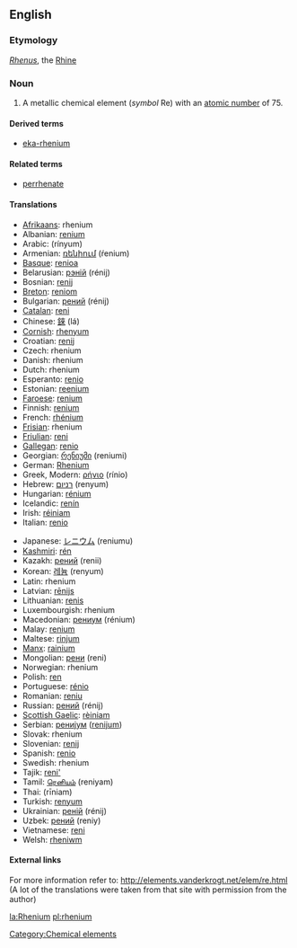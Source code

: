 {{See|Rhenium}}
==English==
{{elements|Re|tungsten|W|osmium|Os}}

===Etymology===
{{L.}} ''[[Rhenus]]'', the [[Rhine]]

=== Noun ===
{{en-noun-unc}}
{{wikipedia}}

# A metallic chemical element (''symbol'' Re) with an [[atomic number]] of 75.

====Derived terms====
*[[eka-rhenium]]

====Related terms====
*[[perrhenate]]

==== Translations ====
{{top}}
*[[Afrikaans]]: rhenium
*Albanian: [[renium]]
*Arabic: {{ARchar|[[رنيوم]]}} (rínyum) {{m}}
*Armenian: [[ռենիում]] (ŕenium)
*[[Basque]]: [[renioa]]
*Belarusian: [[рэнiй]] (rénij) {{m}}
*Bosnian: [[renij]]
*[[Breton]]: [[reniom]]
*Bulgarian: [[рений]] (rénij) {{m}}
*[[Catalan]]: [[reni]]
*Chinese: [[錸]] (lá)
*[[Cornish]]: [[rhenyum]]
*Croatian: [[renij]]
*Czech: rhenium
*Danish: rhenium
*Dutch: rhenium {{n}}
*Esperanto: [[renio]]
*Estonian: [[reenium]]
*[[Faroese]]: [[renium]]
*Finnish: [[renium]]
*French: [[rhénium]] {{m}}
*[[Frisian]]: rhenium
*[[Friulian]]: [[reni]]
*[[Gallegan]]: [[renio]]
*Georgian: [[რენიუმი]] (reniumi)
*German: [[Rhenium]] {{n}}
*Greek, Modern: [[ρήνιο]] (rínio) {{n}}
*Hebrew: [[רניום]] (renyum) {{m}}
*Hungarian: [[rénium]]
*Icelandic: [[renín]]
*Irish: [[réiniam]]
*Italian: [[renio]] {{m}}
{{mid}}
*Japanese: [[レニウム]] (reniumu)
*[[Kashmiri]]: [[rén]]
*Kazakh: [[рений]] (renii)
*Korean: [[레늄]] (renyum)
*Latin: rhenium
*Latvian: [[rēnijs]]
*Lithuanian: [[renis]]
*Luxembourgish: rhenium
*Macedonian: [[рениум]] (rénium) {{m}}
*Malay: [[renium]]
*Maltese: [[rinjum]]
*[[Manx]]: [[rainium]]
*Mongolian: [[рени]] (reni)
*Norwegian: rhenium
*Polish: [[ren]] {{m}}
*Portuguese: [[rénio]] {{m}}
*Romanian: [[reniu]] {{n}}
*Russian: [[рений]] (rénij) {{m}}
*[[Scottish Gaelic]]: [[rèiniam]]
*Serbian: [[рениjум]] ([[renijum]]) {{m}}
*Slovak: rhenium
*Slovenian: [[renij]]
*Spanish: [[renio]] {{m}}
*Swedish: rhenium
*Tajik: [[reni']]
*Tamil: [[ரெனியம்]] (reniyam)
*Thai: {{THchar|[[รีเนียม]]}} (rīniam)
*Turkish: [[renyum]]
*Ukrainian: [[ренiй]] (rénij) {{m}}
*Uzbek: [[рений]] (reniy)
*Vietnamese: [[reni]]
*Welsh: [[rheniwm]]
{{bottom}}

====External links====
For more information refer to:
http://elements.vanderkrogt.net/elem/re.html
(A lot of the translations were taken from that site with permission from the author)

[[Category:Chemical elements]]

[[la:Rhenium]]
[[pl:rhenium]]